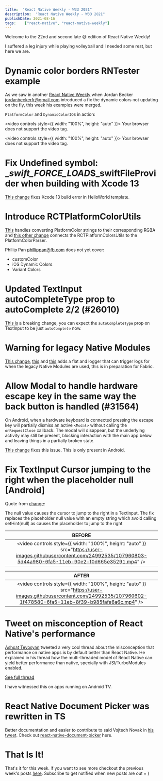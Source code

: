 ```yaml
---
title:  "React Native Weekly - W33 2021"
description:  "React Native Weekly - W33 2021"
publishDate: 2021-08-16
tags:    ["react-native", "react-native-weekly"]
---
```



Welcome to the 22nd and second late 😅 edition of React Native Weekly! 

I suffered a leg injury while playing volleyball and I needed some rest, but here we are. 

# Dynamic color borders RNTester example


As we saw in another [React Native Weekly](/posts/2021-06-28/react-native-weekly) when Jordan Becker <jordanbeckerfr@gmail.com> introduced a fix the dynamic colors not updating on the fly, this week his examples were merged.

`PlatformColor` and `DynamicColorIOS` in action:

<video controls style={{ width: "100%", height: "auto" }}>
  <source src="https://user-images.githubusercontent.com/4186230/110828711-9c5dd600-8297-11eb-8bc8-bdc9054b6b44.mov" type="video/mp4"/>
  Your browser does not support the video tag.
</video>

<video controls style={{ width: "100%", height: "auto" }}>
  <source src="https://user-images.githubusercontent.com/4186230/110828800-b4cdf080-8297-11eb-9d23-07f69dc3a702.mov" type="video/mp4"/>
  Your browser does not support the video tag.
</video>



# Fix Undefined symbol: __swift_FORCE_LOAD_$_swiftFileProvider when building with Xcode 13

[This change](https://github.com/facebook/react-native/commit/d583c2f154e) fixes Xcode 13 build error in HelloWorld template.

# Introduce RCTPlatformColorUtils

[This](https://github.com/facebook/react-native/commit/df65dbb37f4) handles converting PlatformColor strings to their corresponding RGBA and [this other change](https://github.com/facebook/react-native/commit/e10c222dee7) connects the RCTPlatformColorsUtils to the PlatformColorParser.

Phillip Pan <phillippan@fb.com> does not yet cover:
- customColor
- iOS Dynamic Colors
- Variant Colors


# Updated TextInput autoCompleteType prop to autoComplete 2/2 (#26010)

[This is](https://github.com/facebook/react-native/commit/27fec9569e0) a breaking change, you can expect the `autoCompleteType` prop on TextInput to be just `autoComplete` now.

# Warning for legacy Native Modules

[This change](2b427f86928), [this](https://github.com/facebook/react-native/commit/f536f82e12b) and [this](https://github.com/facebook/react-native/commit/f93d95e0791) adds a flat and logger that can trigger logs for when the legacy Native Modules are used, this is in preparation for Fabric.


# Allow Modal to handle hardware escape key in the same way the back button is handled (#31564)


On Android, when a hardware keyboard is connected pressing the escape key will partially dismiss an active `<Modal>` without calling the `onRequestClose` callback. The modal will disappear, but the underlying activity may still be present, blocking interaction with the main app below and leaving things in a partially broken state.

[This change](https://github.com/facebook/react-native/commit/f51773ecded) fixes this issue. This is only present in Android.


# Fix TextInput Cursor jumping to the right when the placeholder null [Android]

Quote from [change](https://github.com/facebook/react-native/commit/35607535590):

The null value causes the cursor to jump to the right in a TextInput. The fix replaces the placeholder null value with an empty string which avoid calling setHint(null) as causes the placeholder to jump to the right

| **BEFORE** |
|:-------------------------:|
| <video controls style={{ width: "100%", height: "auto" }} src="https://user-images.githubusercontent.com/24992535/107960803-5d44a980-6fa5-11eb-90e2-f0d665e35291.mp4" />|

| **AFTER** |
|:-------------------------:|
| <video controls style={{ width: "100%", height: "auto" }} src="https://user-images.githubusercontent.com/24992535/107960602-1f478580-6fa5-11eb-8f39-b985fafa6a6c.mp4" />|



# Tweet on misconception of React Native's performance

[Ashoat Tevosyan](https://twitter.com/Ashoat) tweeted a very cool thread about the misconception that performance on native apps is by default better than React Native. He explained in his thread how the multi-threaded model of React Native can yield better performance than native, specially with JSI/TurboModules enabled.

[See full thread](https://twitter.com/Ashoat/status/1425906197992026114)

I have witnessed this on apps running on Android TV.

# React Native Document Picker was rewritten in TS

Better documentation and easier to contribute to said Vojtech Novak in [his tweet](https://twitter.com/vonovak/status/1425019229762473993?s=20). Check out [react-native-document-picker](https://github.com/rnmods/react-native-document-picker) here.


# That Is It!

That's it for this week. If you want to see more checkout the previous week's posts [here](/tags/react-native). Subscribe to get notified when new posts are out = )


